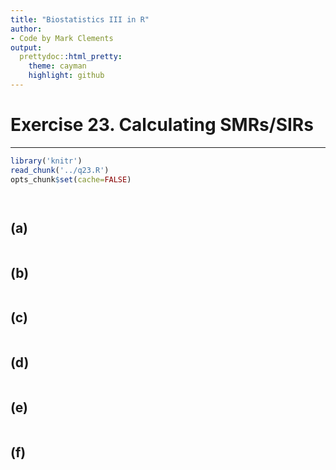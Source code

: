 ```yaml
---
title: "Biostatistics III in R"
author:
- Code by Mark Clements
output:
  prettydoc::html_pretty:
    theme: cayman
    highlight: github
---
```


# Exercise 23. Calculating SMRs/SIRs #

-----------

```r
library('knitr')
read_chunk('../q23.R')
opts_chunk$set(cache=FALSE)
```

```r
```

```r
```


## (a) ##

```r
```

## (b) ##

```r
```

## (c) ##


```r
```

## (d) ##


```r
```

## (e) ##

		
```r
```

## (f) ##


```r
```
